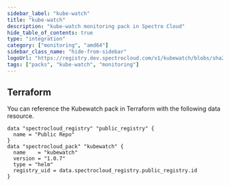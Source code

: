 ```yaml
---
sidebar_label: "kube-watch"
title: "kube-watch"
description: "kube-watch monitoring pack in Spectro Cloud"
hide_table_of_contents: true
type: "integration"
category: ["monitoring", "amd64"]
sidebar_class_name: "hide-from-sidebar"
logoUrl: "https://registry.dev.spectrocloud.com/v1/kubewatch/blobs/sha256:a277fb90357df9cbffe98eea1ed100fba1b17970b8fc056d210c4f7bfe4f17a3?type=image.webp"
tags: ["packs", "kube-watch", "monitoring"]
---
```


<Redirect to="/integrations/packs/?pack=docs/docs-content/integrations/kubewatch" />

## Terraform

You can reference the Kubewatch pack in Terraform with the following data resource.

```hcl
data "spectrocloud_registry" "public_registry" {
  name = "Public Repo"
}
data "spectrocloud_pack" "kubewatch" {
  name    = "kubewatch"
  version = "1.0.7"
  type = "helm"
  registry_uid = data.spectrocloud_registry.public_registry.id
}
```
